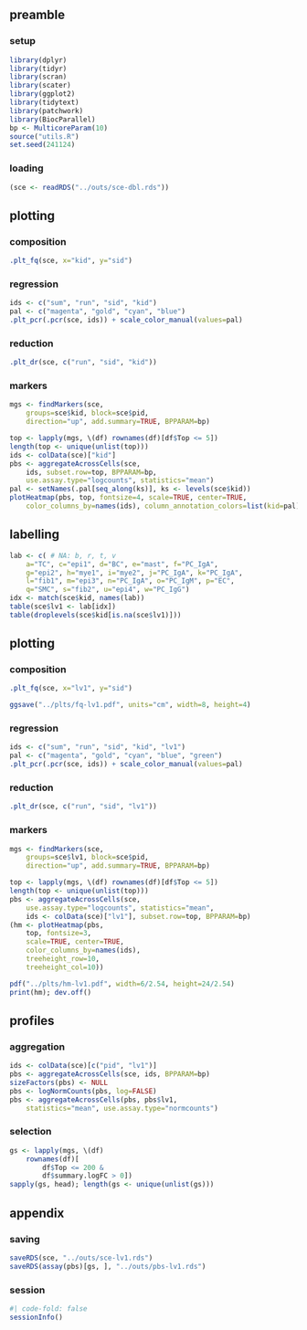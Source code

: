 ## preamble

### setup

```r
library(dplyr)
library(tidyr)
library(scran)
library(scater)
library(ggplot2)
library(tidytext)
library(patchwork)
library(BiocParallel)
bp <- MulticoreParam(10)
source("utils.R")
set.seed(241124)
```

### loading

```r
(sce <- readRDS("../outs/sce-dbl.rds"))
```

## plotting

### composition

```r
.plt_fq(sce, x="kid", y="sid")
```

### regression

```r
ids <- c("sum", "run", "sid", "kid")
pal <- c("magenta", "gold", "cyan", "blue")
.plt_pcr(.pcr(sce, ids)) + scale_color_manual(values=pal)
```

### reduction

```r
.plt_dr(sce, c("run", "sid", "kid"))
```

### markers

```r
mgs <- findMarkers(sce, 
    groups=sce$kid, block=sce$pid, 
    direction="up", add.summary=TRUE, BPPARAM=bp)
```

```r
top <- lapply(mgs, \(df) rownames(df)[df$Top <= 5])
length(top <- unique(unlist(top)))
ids <- colData(sce)["kid"]
pbs <- aggregateAcrossCells(sce, 
    ids, subset.row=top, BPPARAM=bp, 
    use.assay.type="logcounts", statistics="mean")
pal <- setNames(.pal[seq_along(ks)], ks <- levels(sce$kid))
plotHeatmap(pbs, top, fontsize=4, scale=TRUE, center=TRUE, 
    color_columns_by=names(ids), column_annotation_colors=list(kid=pal))
```

## labelling

```r
lab <- c( # NA: b, r, t, v
    a="TC", c="epi1", d="BC", e="mast", f="PC_IgA", 
    g="epi2", h="mye1", i="mye2", j="PC_IgA", k="PC_IgA", 
    l="fib1", m="epi3", n="PC_IgA", o="PC_IgM", p="EC", 
    q="SMC", s="fib2", u="epi4", w="PC_IgG")
idx <- match(sce$kid, names(lab))
table(sce$lv1 <- lab[idx])
table(droplevels(sce$kid[is.na(sce$lv1)]))
```

## plotting

### composition

```r
.plt_fq(sce, x="lv1", y="sid")
```

```r
ggsave("../plts/fq-lv1.pdf", units="cm", width=8, height=4)
```

### regression

```r
ids <- c("sum", "run", "sid", "kid", "lv1")
pal <- c("magenta", "gold", "cyan", "blue", "green")
.plt_pcr(.pcr(sce, ids)) + scale_color_manual(values=pal)
```

### reduction

```r
.plt_dr(sce, c("run", "sid", "lv1"))
```

### markers

```r
mgs <- findMarkers(sce, 
    groups=sce$lv1, block=sce$pid, 
    direction="up", add.summary=TRUE, BPPARAM=bp)
```

```r
top <- lapply(mgs, \(df) rownames(df)[df$Top <= 5])
length(top <- unique(unlist(top)))
pbs <- aggregateAcrossCells(sce,
    use.assay.type="logcounts", statistics="mean",
    ids <- colData(sce)["lv1"], subset.row=top, BPPARAM=bp)
(hm <- plotHeatmap(pbs, 
    top, fontsize=3,
    scale=TRUE, center=TRUE,
    color_columns_by=names(ids),
    treeheight_row=10,
    treeheight_col=10))
```

```r
pdf("../plts/hm-lv1.pdf", width=6/2.54, height=24/2.54)
print(hm); dev.off()
```

## profiles

### aggregation

```r
ids <- colData(sce)[c("pid", "lv1")]
pbs <- aggregateAcrossCells(sce, ids, BPPARAM=bp)
sizeFactors(pbs) <- NULL
pbs <- logNormCounts(pbs, log=FALSE)
pbs <- aggregateAcrossCells(pbs, pbs$lv1,
    statistics="mean", use.assay.type="normcounts")
```

### selection

```r
gs <- lapply(mgs, \(df) 
    rownames(df)[
        df$Top <= 200 &
        df$summary.logFC > 0])
sapply(gs, head); length(gs <- unique(unlist(gs)))
```

## appendix

### saving

```r
saveRDS(sce, "../outs/sce-lv1.rds")
saveRDS(assay(pbs)[gs, ], "../outs/pbs-lv1.rds")
```

::: {.callout-note icon=false, collapse=true}

### session

```r
#| code-fold: false
sessionInfo()
```

:::
